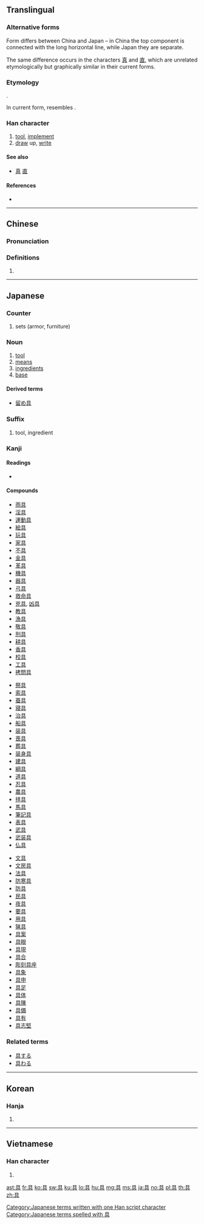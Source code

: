 {{also|真}}
==Translingual==
{{stroke order|strokes=8}}
{{ja-forms|具|具|具}}

===Alternative forms===
Form differs between China and Japan – in China the top component is connected with the long horizontal line, while Japan they are separate.

The same difference occurs in the characters [[真]] and [[直]], which are unrelated etymologically but graphically similar in their current forms.

===Etymology===
{{Han compound|貝|t1=shell, money|廾|t2=two hands|ls=ic}}.

In current form, resembles {{Han compound|目|兀}}.

===Han character===
{{Han char|rn=12|rad=八|as=06|sn=8|four=60801|canj=BMMC|ids=⿳目一八 <small>(J)</small>,⿱⿻且一八 <small>(GTKV)</small>}}

# [[tool]], [[implement]]
# [[draw]] up, [[write]]

====See also====
* [[真]] [[直]] <!-- graphically similar -->

====References====
* {{Han ref|kx=0128.010|dkj=01473|dj=0286.110|hdz=10246.040|uh=5177|ud=20855|bh=A8E3|bd=43235}}

----

==Chinese==
{{zh-forms}}

===Pronunciation===
{{zh-pron
|m=jù
|c=geoi6
|mc=y
|oc=y
|ma=
|cat=n,v
}}

===Definitions===
{{zh-hanzi}}

# {{rfdef|lang=zh}}

----

==Japanese==

===Counter===
{{ja-pos|ぐ|counter}}

# sets (armor, furniture)

===Noun===
{{ja-noun|ぐ}}

# [[tool]]
# [[means]]
# [[ingredients]]
# [[base]]

====Derived terms====
* [[留め具]]

===Suffix===
{{ja-pos|ぐ|suffix}}

# tool, ingredient

===Kanji===
{{ja-kanji|grade=3|rs=八06}}

====Readings====
* {{ja-readings|goon=[[ぐ]] ([[gu]])|kanon=[[く]] ([[ku]])|kun=[[そなえる]] ([[具える]], [[sonaeru]]), [[そなえ]] ([[具え]], [[sonae]]), [[つぶさに]] ([[具に]], [[tsubusani]])}}

====Compounds====
{{top3}}
* [[雨具]]
* [[淫具]]
* [[運動具]]
* [[絵具]]
* [[玩具]]
* [[家具]]
* [[不具]]
* [[金具]]
* [[革具]]
* [[機具]]
* [[器具]]
* [[弓具]]
* [[救命具]]
* [[兇具]], [[凶具]]
* [[教具]]
* [[漁具]]
* [[敬具]]
* [[刑具]]
* [[耕具]]
* [[香具]]
* [[校具]]
* [[工具]]
* [[拷問具]]
{{mid3}}
* [[祭具]]
* [[索具]]
* [[蚕具]]
* [[寝具]]
* [[治具]]
* [[船具]]
* [[装具]]
* [[喪具]]
* [[葬具]]
* [[装身具]]
* [[建具]]
* [[綱具]]
* [[道具]]
* [[忍具]]
* [[農具]]
* [[拝具]]
* [[馬具]]
* [[筆記具]]
* [[表具]]
* [[武具]]
* [[武装具]]
* [[仏具]]
{{mid3}}
* [[文具]]
* [[文房具]]
* [[法具]]
* [[防寒具]]
* [[防具]]
* [[民具]]
* [[夜具]]
* [[要具]]
* [[用具]]
* [[猟具]]
* [[具案]]
* [[具眼]]
* [[具現]]
* [[具合]]
* [[彫刻具座]]
* [[具象]]
* [[具申]]
* [[具足]]
* [[具体]]
* [[具陳]]
* [[具備]]
* [[具有]]
* [[具志堅]]
{{bottom}}

===Related terms===
* [[具する]]
* [[具わる]]

[[Category:Japanese terms written with one Han script character]]
[[Category:Japanese terms spelled with 具]]

----

==Korean==

===Hanja===
{{ko-hanja|hangeul=구|rv=gu|mr=ku|eumhun=[[갖추다|갖출]]|ehrv=gatchuda|ehmr=katch'uda|ehy=kacchwuta}}

# {{defn|lang=ko|sort=八06}}

----

==Vietnamese==

===Han character===
{{vi-hantu|[[cụ]], [[cỗ]], [[gỗ]]|rs=八06}}

# {{defn|lang=vi|sort=八06}}

[[ast:具]]
[[fr:具]]
[[ko:具]]
[[sw:具]]
[[ku:具]]
[[lo:具]]
[[hu:具]]
[[mg:具]]
[[ms:具]]
[[ja:具]]
[[no:具]]
[[pl:具]]
[[th:具]]
[[zh:具]]